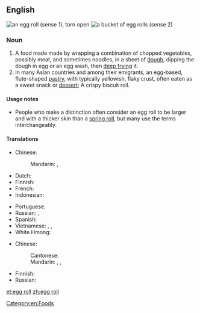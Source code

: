 {{also|eggroll|egg-roll}}
==English==
{{wikipedia}}
[[File:CookbookEggrollOpen.jpg|thumb|an egg roll (sense 1), torn open]]
[[File:Love Letters (food).jpg|thumb|a bucket of egg rolls (sense 2)]]

===Noun===
{{en-noun}}

# A food made made by wrapping a combination of chopped vegetables, possibly meat, and sometimes noodles, in a sheet of [[dough]], dipping the dough in egg or an egg wash, then [[deep frying]] it.
# In many Asian countries and among their emigrants, an egg-based, flute-shaped [[pastry]], with typically yellowish, flaky crust, often eaten as a sweet snack or [[dessert]]; A crispy biscuit roll.

====Usage notes====
* People who make a distinction often consider an egg roll to be larger and with a thicker skin than a [[spring roll]], but many use the terms interchangeably.

====Translations====
{{trans-top|a food made made by wrapping a combination of ingredients}}
* Chinese:
*: Mandarin: {{t+|cmn|潤餅|sc=Hani}}, {{t+|cmn|润饼|tr=rùnbǐng|sc=Hani}}
* Dutch: {{t+|nl|loempia|n}}
* Finnish: {{t+|fi|kevätkääryle}}
* French: {{t+|fr|pâté impérial|m}}
* Indonesian: {{t+|id|lumpia}}
{{trans-mid}}
* Portuguese: {{t|pt|[[rolo]] [[de]] [[ovos]]}} 
* Russian: {{t|ru|яи́чный руле́т|m}}, {{t|ru|фарширо́ванный бли́нчик|m}}
* Spanish: {{t|es|rollo de huevo|m}}
* Vietnamese: {{t+|vi|nem rán}}, {{t+|vi|nem}}, {{t+|vi|chả giò}} {{qualifier|South Vietnam}}
* White Hmong: {{t|mww|kab yaub}}
{{trans-bottom}}

{{trans-top|an egg-based, flute-shaped pastry with typically yellowish, flaky crust}}
* Chinese:
*: Cantonese: {{t|yue|蛋卷|tr=daan6 gyun2|sc=Hani}}
*: Mandarin: {{t|cmn|雞蛋卷|sc=Hani}}, {{t|cmn|鸡蛋卷|tr=jīdànjuǎn|sc=Hani}}, {{t|cmn|蛋卷|tr=dànjuǎn|sc=Hani}}
{{trans-mid}}
* Finnish: {{t|fi|vohvelirulla}}
* Russian: {{t-needed|ru}}
{{trans-bottom}}

[[Category:en:Foods]]

[[et:egg roll]]
[[zh:egg roll]]